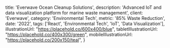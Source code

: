 
  title: 'Everwave Ocean Cleanup Solutions',
  description: 'Advanced IoT and data visualization platform for marine waste management',
  client: 'Everwave',
  category: 'Environmental Tech',
  metric: '85% Waste Reduction',
  date: '2022',
  tags: ['React', 'Environmental Tech', 'IoT', 'Data Visualization'],
  illustrationUrl: "https://placehold.co/600x400/blue",
  tabletIllustrationUrl: "https://placehold.co/400x300/green",
  mobileIllustrationUrl: "https://placehold.co/200x150/teal",
}

<ProjectMetadata
  client={metadata.client}
  metric={metadata.metric}
  category={metadata.category}
  date={metadata.date}
  tags={metadata.tags}
/>
